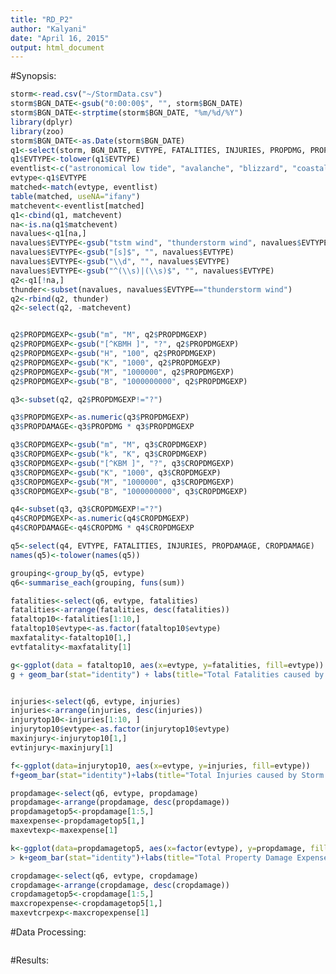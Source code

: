 ```yaml
---
title: "RD_P2"
author: "Kalyani"
date: "April 16, 2015"
output: html_document
---
```

#Synopsis:



```r
storm<-read.csv("~/StormData.csv")
storm$BGN_DATE<-gsub("0:00:00$", "", storm$BGN_DATE)
storm$BGN_DATE<-strptime(storm$BGN_DATE, "%m/%d/%Y")
library(dplyr)
library(zoo)
storm$BGN_DATE<-as.Date(storm$BGN_DATE)
q1<-select(storm, BGN_DATE, EVTYPE, FATALITIES, INJURIES, PROPDMG, PROPDMGEXP, CROPDMG, CROPDMGEXP)
q1$EVTYPE<-tolower(q1$EVTYPE)
eventlist<-c("astronomical low tide", "avalanche", "blizzard", "coastal flood", "cold/wind chill", "debris flow", "dense fog", "dense smoke", "drought", "dust devil", "dust storm", "excessive heat", "extreme cold/wind chill", "flash flood", "flood", "frost/freeze", "funnel cloud", "freezing fog", "hail", "heat", "heavy rain", "heavy snow", "high surf", "high wind", "hurricane(typhoon)", "ice storm", "lake-effect snow","lakeshore flood", "lightning", "marine hail", "marine high wind", "marine strong wind", "marine thunderstorm wind", "rip current", "seiche", "sleet", "storm surge/tide", "strong wind", "thunderstorm wind", "tornado", "tropical depression", "tropical storm", "tsunami", "volcanic ash", "waterspout", "wildfire", "winter storm", "winter weather")
evtype<-q1$EVTYPE
matched<-match(evtype, eventlist)
table(matched, useNA="ifany")
matchevent<-eventlist[matched]
q1<-cbind(q1, matchevent)
na<-is.na(q1$matchevent)
navalues<-q1[na,]
navalues$EVTYPE<-gsub("tstm wind", "thunderstorm wind", navalues$EVTYPE)
navalues$EVTYPE<-gsub("[s]$", "", navalues$EVTYPE)
navalues$EVTYPE<-gsub("\\d", "", navalues$EVTYPE)
navalues$EVTYPE<-gsub("^(\\s)|(\\s)$", "", navalues$EVTYPE)
q2<-q1[!na,]
thunder<-subset(navalues, navalues$EVTYPE=="thunderstorm wind")
q2<-rbind(q2, thunder)
q2<-select(q2, -matchevent)


q2$PROPDMGEXP<-gsub("m", "M", q2$PROPDMGEXP)
q2$PROPDMGEXP<-gsub("[^KBMH ]", "?", q2$PROPDMGEXP)
q2$PROPDMGEXP<-gsub("H", "100", q2$PROPDMGEXP)
q2$PROPDMGEXP<-gsub("K", "1000", q2$PROPDMGEXP)
q2$PROPDMGEXP<-gsub("M", "1000000", q2$PROPDMGEXP)
q2$PROPDMGEXP<-gsub("B", "1000000000", q2$PROPDMGEXP)

q3<-subset(q2, q2$PROPDMGEXP!="?")

q3$PROPDMGEXP<-as.numeric(q3$PROPDMGEXP)
q3$PROPDAMAGE<-q3$PROPDMG * q3$PROPDMGEXP

q3$CROPDMGEXP<-gsub("m", "M", q3$CROPDMGEXP)
q3$CROPDMGEXP<-gsub("k", "K", q3$CROPDMGEXP)
q3$CROPDMGEXP<-gsub("[^KBM ]", "?", q3$CROPDMGEXP)
q3$CROPDMGEXP<-gsub("K", "1000", q3$CROPDMGEXP)
q3$CROPDMGEXP<-gsub("M", "1000000", q3$CROPDMGEXP)
q3$CROPDMGEXP<-gsub("B", "1000000000", q3$CROPDMGEXP)

q4<-subset(q3, q3$CROPDMGEXP!="?")
q4$CROPDMGEXP<-as.numeric(q4$CROPDMGEXP)
q4$CROPDAMAGE<-q4$CROPDMG * q4$CROPDMGEXP

q5<-select(q4, EVTYPE, FATALITIES, INJURIES, PROPDAMAGE, CROPDAMAGE)
names(q5)<-tolower(names(q5))

grouping<-group_by(q5, evtype)
q6<-summarise_each(grouping, funs(sum))

fatalities<-select(q6, evtype, fatalities)
fatalities<-arrange(fatalities, desc(fatalities))
fataltop10<-fatalities[1:10,]
fataltop10$evtype<-as.factor(fataltop10$evtype)
maxfatality<-fataltop10[1,]
evtfatality<-maxfatality[1]

g<-ggplot(data = fataltop10, aes(x=evtype, y=fatalities, fill=evtype))
g + geom_bar(stat="identity") + labs(title="Total Fatalities caused by Storm Events in United State", x="Event Type", y="Total Number of Fatalities")


injuries<-select(q6, evtype, injuries)
injuries<-arrange(injuries, desc(injuries))
injurytop10<-injuries[1:10, ]
injurytop10$evtype<-as.factor(injurytop10$evtype)
maxinjury<-injurytop10[1,]
evtinjury<-maxinjury[1]

f<-ggplot(data=injurytop10, aes(x=evtype, y=injuries, fill=evtype))
f+geom_bar(stat="identity")+labs(title="Total Injuries caused by Storm Events in United State", x="Event Type", y="Total Number of Injuries")

propdamage<-select(q6, evtype, propdamage)
propdamage<-arrange(propdamage, desc(propdamage))
propdamagetop5<-propdamage[1:5,]
maxexpense<-propdamagetop5[1,]
maxevtexp<-maxexpense[1]

k<-ggplot(data=propdamagetop5, aes(x=factor(evtype), y=propdamage, fill=factor(evtype)))
> k+geom_bar(stat="identity")+labs(title="Total Property Damage Expenses by Storm Events in United States", x="Event Types", y="Property Damage Expenses in $")

cropdamage<-select(q6, evtype, cropdamage)
cropdamage<-arrange(cropdamage, desc(cropdamage))
cropdamagetop5<-cropdamage[1:5,]
maxcropexpense<-cropdamagetop5[1,]
maxevtcrpexp<-maxcropexpense[1]
```

#Data Processing:


```r

```

#Results: